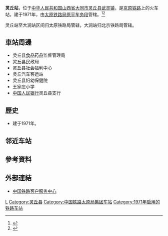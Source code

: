 {{Infobox China railway station
|车站名称 = 灵丘站
|图片 = LINGQIU Station Platform.jpg
|图片介绍 = 開往{{站|臨汾}}的4617次列車即將從本站始發，2018年10月
|其他名称 = 
|车站拼音 = Lingqiu
|英文名称 = Lingqiu Railway Station
|车站代码 = 14315<ref>{{cite book|title=中华人民共和国铁路车站代码（GB/T 10302-2010）|publisher=中国标准出版社|year=2010|isbn=155066140495|ignore-isbn-error=true|pages=22}}</ref>
|电报码 = LVV<ref>{{cite book|author=铁道部电子计算技术中心, 铁道部运输局|title=铁路车站站名代码表：TMIS使用|publisher=中国铁道出版社|location=北京|year=1998|isbn=9787113030995|pages=15}}</ref>
|拼音码 = LQI
|始建时间 = 
|开通运营 = 
|车站位置 = [[山西省|山西省]][[大同市|大同市]][[灵丘县|灵丘县]][[武灵镇|武灵镇]]
|坐标 = {{coord|39.462231|N|114.222454|E|display=inline,title}}
|归属 = [[太原铁路局|太原铁路局]][[原平车务段|原平车务段]]
|线路 = [[京原铁路|京原铁路]]
|车站等级 = [[二等站_(中铁)|二等站]]
|使用状态 = 
|月台数目 = 
|股道数目 = 
}}
'''灵丘站'''，位于[[中华人民共和国|中华人民共和国]][[山西省|山西省]][[大同市|大同市]][[灵丘县|灵丘县]][[武灵镇|武灵镇]]，是[[京原铁路|京原铁路]]上的火车站，建于1971年，由[[太原铁路局|太原铁路局]][[原平车务段|原平车务段]]管辖。<ref>{{Cite web |url=http://search.huochepiao.com/huochezhan/jieshao/2891.htm |title=灵丘火车站介绍 |access-date=2016-11-21 |archive-date=2018-01-26 |archive-url=https://web.archive.org/web/20180126201049/http://search.huochepiao.com/huochezhan/jieshao/2891.htm |dead-url=no }}</ref><ref>{{cite news|url=http://www.sx.xinhuanet.com/newscenter/2014-06/06/c_1111005144.htm|title=原平车务段焦建国荣获“全路技术能手”称号|publisher=[[太原铁路局|太原铁路局]]|date=2014-06-06|accessdate=2016-11-22|deadurl=yes|archiveurl=https://web.archive.org/web/20161122222633/http://www.sx.xinhuanet.com/newscenter/2014-06/06/c_1111005144.htm|archivedate=2016-11-22}}</ref>

灵丘站至大涧站区间归太原铁路局管辖，大涧站归北京铁路局管辖。

==車站周邊==	
* 灵丘县食品药品监督管理局	
* 灵丘县民政局	
* 灵丘县社会福利中心	
* 灵丘汽车客运站	
* 灵丘县妇幼保健院	
* 王家庄小学	
* [[中国人民银行|中国人民银行]]灵丘县支行
==歷史==
* 建于1971年。

== 邻近车站 ==
{{start rail box|[[File:China_Railways.svg|16px]] [[中国铁路|中国铁路]]}}
{{s-inop|[[大涧站|大涧站]]|{{站|石景山南}}方向}}
{{s-line|[[京原铁路|京原铁路]]<br />{{0}}← 7km 灵丘站 12km →}}
{{s-inop|[[唐之洼站|唐之洼站]]|{{站|原平}}方向}}
{{end box}}

==參考資料==
{{reflist}}
==外部連結==
* [http://www.12306.cn/mormhweb/ 中国铁路客户服务中心] {{Wayback|url=http://www.12306.cn/mormhweb/ |date=20180205163941 }}

{{China-rail-stub}}
{{京原铁路}}
[[Category:大同市铁路车站|L]]
[[Category:灵丘县|Category:灵丘县]]
[[Category:中国铁路太原局集团车站|Category:中国铁路太原局集团车站]]
[[Category:1971年启用的铁路车站|Category:1971年启用的铁路车站]]
